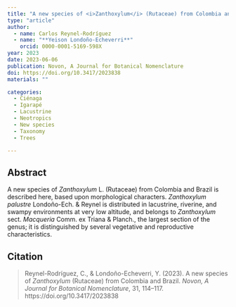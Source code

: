 ```yaml
---
title: "A new species of <i>Zanthoxylum</i> (Rutaceae) from Colombia and Brazil"
type: "article"
author:
  - name: Carlos Reynel-Rodríguez
  - name: "**Yeison Londoño-Echeverri**"
    orcid: 0000-0001-5169-598X
year: 2023
date: 2023-06-06
publication: Novon, A Journal for Botanical Nomenclature
doi: https://doi.org/10.3417/2023838
materials: ""

categories:
  - Ciénaga
  - Igarapé
  - Lacustrine
  - Neotropics
  - New species
  - Taxonomy
  - Trees

---
```


## Abstract

A new species of *Zanthoxylum* L. (Rutaceae) from Colombia and Brazil is described here, based upon morphological characters. *Zanthoxylum palustre* Londoño-Ech. & Reynel is distributed in lacustrine, riverine, and swampy environments at very low altitude, and belongs to *Zanthoxylum* sect. *Macqueria* Comm. ex Triana & Planch., the largest section of the genus; it is distinguished by several vegetative and reproductive characteristics.

## Citation

> Reynel-Rodríguez, C., & Londoño-Echeverri, Y. (2023). A new species of *Zanthoxylum* (Rutaceae) from Colombia and Brazil. *Novon, A Journal for Botanical Nomenclature*, 31, 114–117. https://doi.org/10.3417/2023838